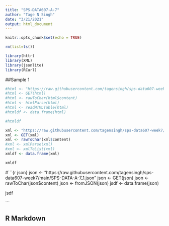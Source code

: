 ```yaml
---
title: "SPS-DATA607-A-7"
author: "Tage N Singh"
date: "3/21/2021"
output: html_document
---
```


```r
knitr::opts_chunk$set(echo = TRUE)

rm(list=ls())

library(httr)
library(XML)
library(jsonlite)
library(RCurl)

```

##Sample 1

```r

#html <- "https://raw.githubusercontent.com/tagensingh/sps-data607-week7/main/SPS-DATA-A-7_1.html"
#html <- GET(html)
#html <- rawToChar(html$content)
#html <- htmlParse(html)
#html <- readHTMLTable(html)
#htmldf <- data.frame(html)

#htmldf

```

#######

```r

xml <- "https://raw.githubusercontent.com/tagensingh/sps-data607-week7/main/test3.xml"
xml <- GET(xml)
xml <- rawToChar(xml$content)
#xml <- xmlParse(xml)
#xml <- xmlToList(xml)
xmldf <- data.frame(xml)

xmldf

```


#```{r json}
json <- "https://raw.githubusercontent.com/tagensingh/sps-data607-week7/main/SPS-DATA-A-7_1.json"
json <- GET(json)
json <- rawToChar(json$content)
json <- fromJSON(json)
jsdf <- data.frame(json)

jsdf

```



## R Markdown
